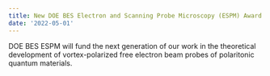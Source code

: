 ```yaml
---
title: New DOE BES Electron and Scanning Probe Microscopy (ESPM) Award
date: '2022-05-01'
---
```

DOE BES ESPM will fund the next generation of our work in the theoretical development of vortex-polarized free electron beam probes of polaritonic quantum materials.